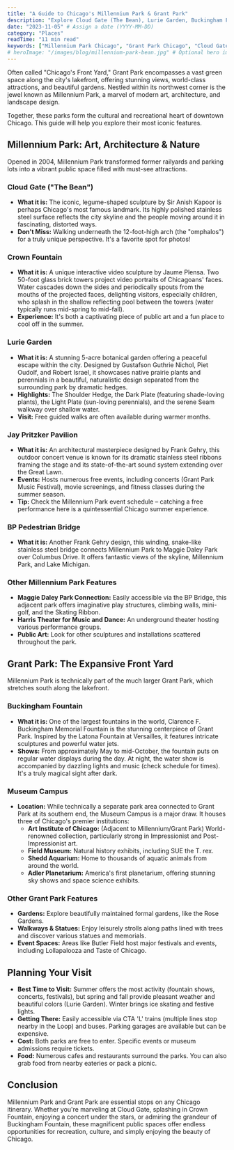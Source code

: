 ```yaml
---
title: "A Guide to Chicago's Millennium Park & Grant Park"
description: "Explore Cloud Gate (The Bean), Lurie Garden, Buckingham Fountain, Pritzker Pavilion, and more in Chicago's beloved front yard."
date: "2023-11-05" # Assign a date (YYYY-MM-DD)
category: "Places"
readTime: "11 min read"
keywords: ["Millennium Park Chicago", "Grant Park Chicago", "Cloud Gate The Bean", "Buckingham Fountain", "Lurie Garden", "Pritzker Pavilion", "things to do in Chicago parks", "Chicago attractions"]
# heroImage: "/images/blog/millennium-park-bean.jpg" # Optional hero image
---
```


Often called "Chicago's Front Yard," Grant Park encompasses a vast green space along the city's lakefront, offering stunning views, world-class attractions, and beautiful gardens. Nestled within its northwest corner is the jewel known as Millennium Park, a marvel of modern art, architecture, and landscape design.

Together, these parks form the cultural and recreational heart of downtown Chicago. This guide will help you explore their most iconic features.

## Millennium Park: Art, Architecture & Nature

Opened in 2004, Millennium Park transformed former railyards and parking lots into a vibrant public space filled with must-see attractions.

### Cloud Gate ("The Bean")

*   **What it is:** The iconic, legume-shaped sculpture by Sir Anish Kapoor is perhaps Chicago's most famous landmark. Its highly polished stainless steel surface reflects the city skyline and the people moving around it in fascinating, distorted ways.
*   **Don't Miss:** Walking underneath the 12-foot-high arch (the "omphalos") for a truly unique perspective. It's a favorite spot for photos!

### Crown Fountain

*   **What it is:** A unique interactive video sculpture by Jaume Plensa. Two 50-foot glass brick towers project video portraits of Chicagoans' faces. Water cascades down the sides and periodically spouts from the mouths of the projected faces, delighting visitors, especially children, who splash in the shallow reflecting pool between the towers (water typically runs mid-spring to mid-fall).
*   **Experience:** It's both a captivating piece of public art and a fun place to cool off in the summer.

### Lurie Garden

*   **What it is:** A stunning 5-acre botanical garden offering a peaceful escape within the city. Designed by Gustafson Guthrie Nichol, Piet Oudolf, and Robert Israel, it showcases native prairie plants and perennials in a beautiful, naturalistic design separated from the surrounding park by dramatic hedges.
*   **Highlights:** The Shoulder Hedge, the Dark Plate (featuring shade-loving plants), the Light Plate (sun-loving perennials), and the serene Seam walkway over shallow water.
*   **Visit:** Free guided walks are often available during warmer months.

### Jay Pritzker Pavilion

*   **What it is:** An architectural masterpiece designed by Frank Gehry, this outdoor concert venue is known for its dramatic stainless steel ribbons framing the stage and its state-of-the-art sound system extending over the Great Lawn.
*   **Events:** Hosts numerous free events, including concerts (Grant Park Music Festival), movie screenings, and fitness classes during the summer season.
*   **Tip:** Check the Millennium Park event schedule – catching a free performance here is a quintessential Chicago summer experience.

### BP Pedestrian Bridge

*   **What it is:** Another Frank Gehry design, this winding, snake-like stainless steel bridge connects Millennium Park to Maggie Daley Park over Columbus Drive. It offers fantastic views of the skyline, Millennium Park, and Lake Michigan.

### Other Millennium Park Features

*   **Maggie Daley Park Connection:** Easily accessible via the BP Bridge, this adjacent park offers imaginative play structures, climbing walls, mini-golf, and the Skating Ribbon.
*   **Harris Theater for Music and Dance:** An underground theater hosting various performance groups.
*   **Public Art:** Look for other sculptures and installations scattered throughout the park.

## Grant Park: The Expansive Front Yard

Millennium Park is technically part of the much larger Grant Park, which stretches south along the lakefront.

### Buckingham Fountain

*   **What it is:** One of the largest fountains in the world, Clarence F. Buckingham Memorial Fountain is the stunning centerpiece of Grant Park. Inspired by the Latona Fountain at Versailles, it features intricate sculptures and powerful water jets.
*   **Shows:** From approximately May to mid-October, the fountain puts on regular water displays during the day. At night, the water show is accompanied by dazzling lights and music (check schedule for times). It's a truly magical sight after dark.

### Museum Campus

*   **Location:** While technically a separate park area connected to Grant Park at its southern end, the Museum Campus is a major draw. It houses three of Chicago's premier institutions:
    *   **Art Institute of Chicago:** (Adjacent to Millennium/Grant Park) World-renowned collection, particularly strong in Impressionist and Post-Impressionist art.
    *   **Field Museum:** Natural history exhibits, including SUE the T. rex.
    *   **Shedd Aquarium:** Home to thousands of aquatic animals from around the world.
    *   **Adler Planetarium:** America's first planetarium, offering stunning sky shows and space science exhibits.

### Other Grant Park Features

*   **Gardens:** Explore beautifully maintained formal gardens, like the Rose Gardens.
*   **Walkways & Statues:** Enjoy leisurely strolls along paths lined with trees and discover various statues and memorials.
*   **Event Spaces:** Areas like Butler Field host major festivals and events, including Lollapalooza and Taste of Chicago.

## Planning Your Visit

*   **Best Time to Visit:** Summer offers the most activity (fountain shows, concerts, festivals), but spring and fall provide pleasant weather and beautiful colors (Lurie Garden). Winter brings ice skating and festive lights.
*   **Getting There:** Easily accessible via CTA 'L' trains (multiple lines stop nearby in the Loop) and buses. Parking garages are available but can be expensive.
*   **Cost:** Both parks are free to enter. Specific events or museum admissions require tickets.
*   **Food:** Numerous cafes and restaurants surround the parks. You can also grab food from nearby eateries or pack a picnic.

## Conclusion

Millennium Park and Grant Park are essential stops on any Chicago itinerary. Whether you're marveling at Cloud Gate, splashing in Crown Fountain, enjoying a concert under the stars, or admiring the grandeur of Buckingham Fountain, these magnificent public spaces offer endless opportunities for recreation, culture, and simply enjoying the beauty of Chicago. 